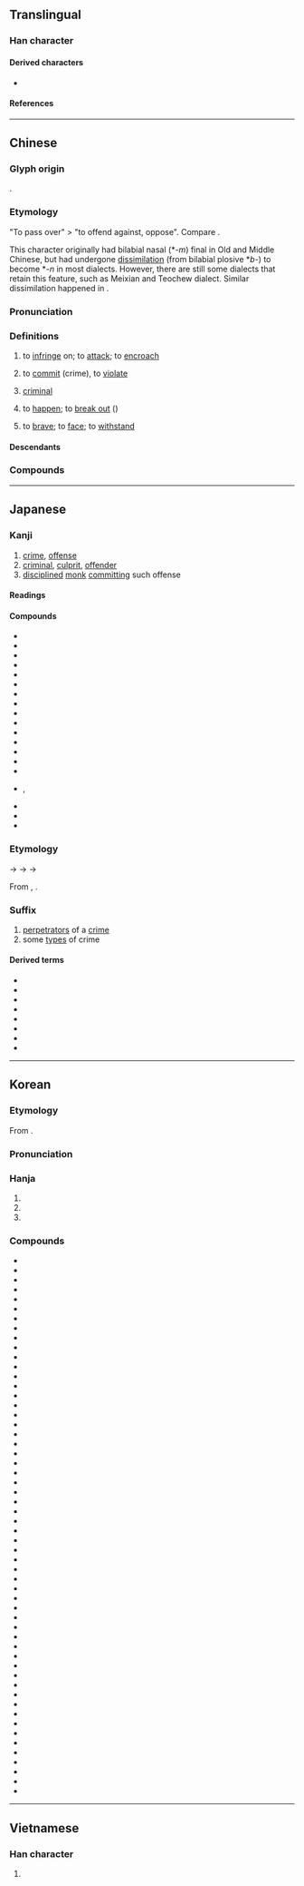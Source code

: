 {{character info}}
{{character info|0xfa9f}}
==Translingual==

===Han character===
{{Han char|rn=94|rad=犬|as=02|sn=5|four=47212|canj=KHSU|ids=⿰犭㔾}}

====Derived characters====
* {{l|mul|[[𠱍]], [[𣳜]]}}

====References====
{{Han ref|kx=0706.020|dkj=20238|dj=1118.170|hdz=21331.080|uh=72AF}}
{{Han ref|uh=FA9F}}

----

==Chinese==
{{zh-forms}}

===Glyph origin===
{{Han etym}}
{{Han compound|犬|𢎘|ls=psc|c1=s|c2=p}}.

===Etymology===
"To pass over" > "to offend against, oppose". Compare {{zh-l|*氾}}.

This character originally had bilabial nasal (*-''m'') final in Old and Middle Chinese, but had undergone [[dissimilation]] (from bilabial plosive *''b''-) to become *-''n'' in most dialects. However, there are still some dialects that retain this feature, such as Meixian and Teochew dialect. Similar dissimilation happened in {{zh-l|*帆}}.

===Pronunciation===
{{zh-pron
|m=fàn
|m-s=fan4
|dg=фан3
|c=faan6,faan6-2
|c_note=faan6-2 - noun only
|g=fan5
|h=pfs=fam;gd=fam4
|j=fan3
|mb=huāng
|md=huâng
|mn=qz:hoǎn/tw,xm,zz:hoān
|mn-t=huang6/huam6
|mn-t_note=huang6 - Shantou; huam6 - Chaozhou
|w=3ve
|x=fan5/fan4
|x_note=fan5 - vernacular; fan4 - literary
|mc=y
|oc=y
|cat=v,n
}}

===Definitions===
{{zh-hanzi}}

# to [[infringe]] on; to [[attack]]; to [[encroach]]
#: {{zh-x|人 不 犯 我，我 不 犯 人|We will not '''attack''' if we are not '''attacked'''.}}
# to [[commit]] (crime), to [[violate]]
#: {{zh-x|犯罪|to '''commit''' crime}}
# [[criminal]]
#: {{zh-x|罪犯|'''criminal'''}}
#: {{zh-x|俾 個 犯{faan6-2} 走甩 咗 呀！|The '''criminal''' ran loose!|C}}
# to [[happen]]; to [[break out]] ({{n-g|usually something wrong or bad}})
#: {{zh-x|犯脾氣|to get angry; to lose one's temper}}
# to [[brave]]; to [[face]]; to [[withstand]]

====Descendants====
{{CJKV||はん|범|phạm}}

===Compounds===
{{zh-der|犯上|犯上作亂|犯不著|犯人|犯傻|犯勁|犯得上|犯得著|犯愁|犯意|犯戒|犯案|犯毒|犯法|犯渾|犯病|犯罪|犯罪團伙|犯罪學|犯罪現場|犯罪者|犯罪行為|犯罪集團|犯規|犯錯|犯難|主犯|互不侵犯|侵犯|偶犯|傾巢來犯|兇犯|共犯|再犯|冒犯|刑事犯|初犯|同案犯|囚犯|女犯|嫌犯|嫌疑犯|少年犯|從犯|性侵犯|戰犯|政治犯|明知故犯|殺人犯|流竄犯|現行犯|甲級戰犯|疑犯|秋毫無犯|竄犯|累犯|縱火犯|罪犯|脅從犯|良心犯|要犯|觸犯|越獄犯|逃犯|連續犯|進犯|過犯|違犯|重犯|來犯|不犯|單行犯|冒險犯難|再犯率|匪犯|內犯|惱犯|慣犯|各不相犯|原犯|干犯|共犯罪|慣行犯|子犯|不犯著|不是風犯|干名犯義|常業犯|作為犯|性犯罪|作姦犯科|凶犯|凜然難犯|不犯尋思|不作為犯|不犯王法|人犯|作奸犯科|前科犯|少年犯罪|共同正犯|犯顏|犯相|犯刺兒|犯夜|投手犯規|秋毫不犯|犯的上|瀆犯|犯鱗|犯款|犯不是|沖犯|教唆犯|未遂犯|犯忌諱|犯關排闥|犯疑|未決犯|犯牙兒|監犯|智能犯罪|犯調|犯罪率|有犯無隱|犯事|戰犯法庭|犯蹕|犯對|犯科|犯牛勁|犯歲|打牙犯嘴|知法犯法|犯言|犯拙|眾怒難犯|真贓實犯|犯奸|盜犯|既遂犯|犯由|暴力犯罪|白領犯罪|犯賤|犯顏苦諫|犯順|犯過|犯諱|犯舌|犯節氣|犯禁|犯法違理|犯忌|犯境|犯土|犯不上|犯惡|牽連犯|犯脾氣|真兇實犯|正犯|欽犯|犯潮|故犯|毫毛不犯|犯闕|犯而不校|技術犯規|行政犯|逆天犯順|竊犯|經濟犯罪|虞犯少年|賭犯|陵犯|認犯頭|麻犯|過贓犯法|通緝犯|調犯|首犯|軍事犯|間接正犯|觸禁犯忌|衝犯|舅犯}}

{{zh-cat|Elementary}}

----

==Japanese==

===Kanji===
{{ja-kanji|grade=5|rs=犬02}}

# [[crime]], [[offense]]
# [[criminal]], [[culprit]], [[offender]]
# [[discipline]]d [[monk]] [[commit]]ting such offense

====Readings====
{{ja-readings
|goon=ぼん<ぼん<ぼむ
|kanon=はん<はん<はむ
|kun=おか-す<をか-す
}}

====Compounds====
{{der-top|Compounds}}
* {{ja-r|犯意|はんい}}
* {{ja-r|犯行|はんこう}}
* {{ja-r|犯罪|はんざい}}
* {{ja-r|犯人|はんにん}}
* {{ja-r|違犯|いはん}}
* {{ja-r|共犯|きょうはん}}
* {{ja-r|再犯|さいはん}}
* {{ja-r|事犯|じはん}}
* {{ja-r|主犯|しゅはん}}
* {{ja-r|従犯|じゅうはん}}
* {{ja-r|初犯|しょはん}}
* {{ja-r|侵犯|しんぱん}}
* {{ja-r|正犯|せいはん}}
* {{ja-r|戦犯|せんぱん}}
* {{ja-r|防犯|ぼうはん}}
* {{ja-r|犯す|ぼん す}}, {{ja-r|犯ず|ぼんず}}
* {{ja-r|違犯|いぼん}}
* {{ja-r|女犯|にょぼん}}
* {{ja-r|不犯|ふぼん}}
{{der-bottom}}

===Etymology===
{{ja-kanjitab|はん|yomi=kanon}}
{{IPAchar|/pɨɐm/}} → {{IPAchar|/pamʉ/}} → {{IPAchar|/famʉ/}} → {{IPAchar|/haɴ/}}

From {{der|ja|ltc|sort=|-}}, {{ltc-l|犯}}.

===Suffix===
{{ja-pos|suffix|はん}}

# [[perpetrator]]s of a [[crime]]
# some [[type]]s of crime

====Derived terms====
{{der-top}}
* {{ja-r|危険%犯|きけん%-はん}}
* {{ja-r|教唆%犯|きょうさ%-はん}}
* {{ja-r|強力%犯|ごうりき%-はん}}
* {{ja-r|財政%犯|ざいせい%-はん}}
* {{ja-r|集合%犯|しゅうごう%-はん}}
* {{ja-r|状態%犯|じょうたい%-はん}}
* {{ja-r|即%時%犯|そく%じ%-はん}}
* {{ja-r|法定%犯|ほうてい%-はん}}
{{der-bottom}}

----

==Korean==

===Etymology===
From {{der|ko|ltc|-}} {{ltc-l|犯}}.

===Pronunciation===
{{ko-hanja-pron|범|l=y}}

===Hanja===
{{ko-hanja|[[범하다|범할]]|범}}

# {{hanja form of|[[범#violate|범]]|to [[violate]]; to [[commit]]|verbal root}}
# {{hanja form of|[[범#violate|범]]|[[criminal]]|suffix}}
# {{hanja form of|[[범#violate|범]]|[[count]] of [[crime]]|counter}}

===Compounds===
{{der-top3|Compounds}}
* {{ko-l|범금|犯禁}}
* {{ko-l|범소|犯所}}
* {{ko-l|범월|犯越}}
* {{ko-l|범인|犯人}}
* {{ko-l|범접|犯接}}
* {{ko-l|범죄|犯罪}}
* {{ko-l|범행|犯行}}
* {{ko-l|경범|輕犯}}
* {{ko-l|공범|共犯}}
* {{ko-l|방범|防犯}}
* {{ko-l|수범|首犯}}
* {{ko-l|잡범|雜犯}}
* {{ko-l|재범|再犯}}
* {{ko-l|전범|戰犯}}
* {{ko-l|죄범|罪犯}}
* {{ko-l|주범|主犯}}
* {{ko-l|중범|重犯}}
* {{ko-l|침범|侵犯}}
* {{ko-l|범죄성|犯罪性}}
* {{ko-l|간통범|姦通犯}}
* {{ko-l|강간범|強姦犯}}
* {{ko-l|강도범|強盜犯}}
* {{ko-l|교사범|敎唆犯}}
* {{ko-l|군사범|軍事犯}}
* {{ko-l|납치범|拉致犯}}
* {{ko-l|도망범|逃亡犯}}
* {{ko-l|방임범|放任犯}}
* {{ko-l|사기범|詐欺犯}}
* {{ko-l|사칭범|詐稱犯}}
* {{ko-l|살인범|殺人犯}}
* {{ko-l|상습범|常習犯}}
* {{ko-l|생계범|生計犯}}
* {{ko-l|성인범|成人犯}}
* {{ko-l|소년범|少年犯}}
* {{ko-l|우범자|虞犯者}}
* {{ko-l|유괴범|誘拐犯}}
* {{ko-l|인질범|人質犯}}
* {{ko-l|전문범|專門犯}}
* {{ko-l|전쟁범|戰爭犯}}
* {{ko-l|절도범|竊盜犯}}
* {{ko-l|정치범|政治犯}}
* {{ko-l|질주범|疾走犯}}
* {{ko-l|탈주범|脫走犯}}
* {{ko-l|폭파범|爆破犯}}
* {{ko-l|폭행범|暴行犯}}
* {{ko-l|현행범|現行犯}}
* {{ko-l|협박범|脅迫犯}}
* {{ko-l|확신범|確信犯}}
* {{ko-l|흉악범|凶惡犯}}
* {{ko-l|간명범의|干名犯義}}
* {{ko-l|방외범색|房外犯色}}
* {{ko-l|사불범정|邪不犯正}}
* {{ko-l|일생불범|一生不犯}}
* {{ko-l|일죄재범|一罪再犯}}
* {{ko-l|중노난범|衆怒難犯}}
* {{ko-l|죄중우범|罪中又犯}}
{{der-bottom}}

----

==Vietnamese==

===Han character===
{{vi-readings|reading=phạm|rs=犬02}}

# {{rfdef|vi|sort=犬02}}